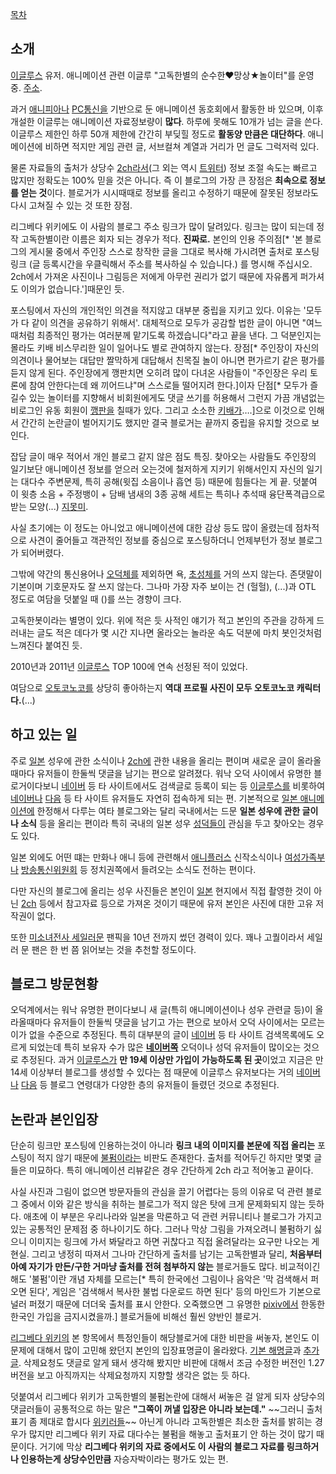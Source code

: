 [[목차]]
== 소개 ==
[[이글루스]]  유저. 애니메이션 관련 이글루 "고독한별의 순수한♥망상★놀이터"를 운영 중. [http://alonestar.egloos.com/ 주소].

과거 [[애니피아]]나 [[PC통신]]을 기반으로 둔 애니메이션 동호회에서 활동한 바 있으며, 이후 개설한 이글루는 애니메이션 자료정보량이 '''많다'''. 하루에 못해도 10개가 넘는 글을 쓴다. 이글루스 제한인 하루 50개 제한에 간간히 부딪힐 정도로 '''활동양 만큼은 대단하다'''. 애니메이션에 비하면 적지만 게임 관련 글, 서브컬쳐 계열과 거리가 먼 글도 그럭저럭 있다.

물론 자료들의 출처가 상당수 [[2ch]]라서(그 외는 역시 [[트위터]]) 정보 조절 속도는 빠르고 많지만 정확도는 100% 믿을 것은 아니다. 즉 이 블로그의 가장 큰 장점은 '''최속으로 정보를 얻는 것'''이다. 블로거가 시시때때로 정보를 올리고 수정하기 때문에 잘못된 정보라도 다시 고쳐질 수 있는 것 또한 장점.

리그베다 위키에도 이 사람의 블로그 주소 링크가 많이 달려있다. 링크는 많이 되는데 정작 고독한별이란 이름은 회자 되는 경우가 적다. '''진짜로.''' 본인의 인용 주의점[* '본 블로그의 게시물 중에서 주인장 스스로 창작한 글을 그대로 복사해 가시려면 출처로 포스팅 링크 (글 등록시간을 우클릭해서 주소를 복사하실 수 있습니다.) 를 명시해 주십시오. 2ch에서 가져온 사진이나 그림등은 저에게 아무런 권리가 없기 때문에 자유롭게 퍼가셔도 이의가 없습니다.']때문인 듯.

포스팅에서 자신의 개인적인 의견을 적지않고 대부분 중립을 지키고 있다. 이유는 '모두가 다 같이 의견을 공유하기 위해서'. 대체적으로 모두가 공감할 법한 글이 아니면 "여느 때처럼 최종적인 평가는 여러분께 맡기도록 하겠습니다"라고 끝을 낸다. 그 덕분인지는 몰라도 키배 비스무리한 일이 일어나도 별로 관여하지 않는다. 장점[* 주인장이 자신의 의견이나 물어보는 대답만 짤막하게 대답해서 친목질 놀이 아니면 편가르기 같은 평가를 듣지 않게 된다. 주인장에게 깽판치면 오히려 많이 다녀온 사람들이 "주인장은 우리 토론에 참여 안한다는데 왜 끼어드냐"며 스스로들 떨어지려 한다.]이자 단점[* 모두가 즐길수 있는 놀이터를 지향해서 비회원에게도 댓글 쓰기를 허용해서 그런지 가끔 개념없는 비로그인 유동 회원이 [[깽판]]을 칠때가 있다. 그리고 소소한 [[키배]]가….]으로 이것으로 인해서 간간히 논란글이 벌어지기도 했지만 결국 블로거는 끝까지 중립을 유지할 것으로 보인다.

잡담 글이 매우 적어서 개인 블로그 같지 않은 점도 특징. 찾아오는 사람들도 주인장의 일기보단 애니메이션 정보를 얻으러 오는것에 철저하게 지키기 위해서인지 자신의 일기는 대다수 주변문제, 특히 공해(윗집 소음이나 흡연 등) 때문에 힘들다는 게 끝. 덧붙여 이 윗층 소음 + 주정뱅이 + 담배 냄새의 3종 공해 세트는 특히나 추석때 융단폭격급으로 받는 모양(...) [[지못미]].

사실 초기에는 이 정도는 아니었고 애니메이션에 대한 감상 등도 많이 올렸는데 점차적으로 사견이 줄어들고 객관적인 정보를 중심으로 포스팅하더니 언제부턴가 정보 블로그가 되어버렸다.

그밖에 약간의 통신용어나 [[오덕체]]를 제외하면 욕, [[초성체]]를 거의 쓰지 않는다. 존댓말이 기본이며 기호문자도 잘 쓰지 않는다. 그나마 가장 자주 보이는 건 (헐헐), (...)과 OTL 정도로 여담을 덧붙일 때 ()를 쓰는 경향이 크다.

고독한봇이라는 별명이 있다. 위에 적은 듯 사적인 얘기가 적고 본인의 주관을 강하게 드러내는 글도 적은 데다가 몇 시간 지나면 올라오는 놀라운 속도 덕분에 마치 봇인것처럼 느껴진다 붙여진 듯. 

2010년과 2011년 [[이글루스]] TOP 100에 연속 선정된 적이 있었다. 

여담으로 [[오토코노코]]를 상당히 좋아하는지 '''역대 프로필 사진이 모두 오토코노코 캐릭터다.'''(...)

== 하고 있는 일 == 
주로 [[일본]] 성우에 관한 소식이나 [[2ch]]에 관한 내용을 올리는 편이며 새로운 글이 올라올 때마다 유저들이 한둘씩 댓글을 남기는 편으로 알려졌다. 워낙 오덕 사이에서 유명한 블로거이다보니 [[네이버]] 등 타 사이트에서도 검색글로 등록이 되는 등 [[이글루스]]를 비롯하여 [[네이버]]나 [[다음]] 등 타 사이트 유저들도 자연히 접속하게 되는 편. 기본적으로 [[일본 애니메이션]]에 한정해서 다루는 여타 블로그와는 달리 국내에서는 드문 '''일본 성우에 관한 글이나 소식''' 등을 올리는 편이라 특히 국내의 일본 성우 [[성덕]]들이 관심을 두고 찾아오는 경우도 있다.

일본 외에도 어떤 떄는 만화나 애니 등에 관련해서 [[애니플러스]] 신작소식이나 [[여성가족부]]나 [[방송통신위원회]] 등 정치권쪽에서 들려오는 소식도 전하는 편이다. 

다만 자신의 블로그에 올리는 성우 사진들은 본인이 [[일본]] 현지에서 직접 촬영한 것이 아닌 [[2ch]] 등에서 참고자료 등으로 가져온 것이기 때문에 유저 본인은 사진에 대한 고유 저작권이 없다. 

또한 [[미소녀전사 세일러문]] 팬픽을 10년 전까지 썼던 경력이 있다. 꽤나 고퀄이라서 세일러 문 팬은 한 번 쯤 읽어보는 것을 추천할 정도이다.

== 블로그 방문현황 == 
오덕계에서는 워낙 유명한 편이다보니 새 글(특히 애니메이션이나 성우 관련글 등)이 올라올때마다 유저들이 한둘씩 댓글을 남기고 가는 편으로 보아서 오덕 사이에서는 모르는 이가 없을 수준으로 추정된다. 특히 대부분의 글이 [[네이버]] 등 타 사이트 검색목록에도 오르게 되었는데 특히 보유자 수가 많은 '''[[네이버]]쪽''' 오덕이나 성덕 유저들이 많이오는 것으로 추정된다. 과거 [[이글루스]]가 '''만 19세 이상만 가입이 가능하도록 된 곳'''이었고 지금은 만 14세 이상부터 블로그를 생성할 수 있다는 점 때문에 이글루스 유저보다는 거의 [[네이버]]나 [[다음]] 등 블로그 연령대가 다양한 층의 유저들이 들렸던 것으로 추정된다.

== 논란과 본인입장 ==
단순히 링크만 포스팅에 인용하는것이 아니라 '''링크 내의 이미지를 본문에 직접 올리는'''  포스팅이 적지 않기 때문에  [[불펌]]이라는 비판도 존재한다. 출처를 적어두긴 하지만 몇몇 글들은 미묘하다. 특히 애니메이션 리뷰같은 경우 간단하게 2ch 라고 적어놓고 끝이다.

사실 사진과 그림이 없으면 방문자들의 관심을 끌기 어렵다는 등의 이유로 덕 관련 블로그 중에서 이와 같은 방식을 취하는 블로그가 적지 않은 탓에 크게 문제화되지 않는 듯하다. 애초에 이 부분은 우리나라와 일본을 막론하고 덕 관련 커뮤니티나 블로그가 가지고 있는 공통적인 문제점 중 하나이기도 하다. 그러나 막상 그림을 가져오려니 불펌하기 싫으니 이미지는 링크에 가서 봐달라고 하면 귀찮다고 직접 올려달라는 요구만 나오는 게 현실. 그리고 냉정히 따져서 그나마 간단하게 출처를 남기는 고독한별과 달리, '''처음부터 아예 자기가 만든/구한 거마냥 출처를 전혀 첨부하지 않는''' 블로거들도 많다. 비교적이긴 해도 '불펌'이란 개념 자체를 모르는[* 특히 한국에선 그림이나 음악은 '막 검색해서 퍼오면 된다', 게임은 '검색해서 복사한 불법 다운로드 하면 된다' 등의 마인드가 기본으로 널러 퍼졌기 때문에 더더욱 출처를 표시 안한다. 오죽했으면 그 유명한 [[pixiv]]에서 한동한 한국인 가입을 금지시켰을까.] 블로거들에 비해선 훨씬 양반인 블로거.

[[리그베다 위키]]의 본 항목에서 특정인들이 해당블로거에 대한 비판을 써놓자, 본인도 이 문제에 대해서 많이 고민해 왔던지 본인의 입장표명글이 올라왔다. [http://alonestar.egloos.com/4829028/ 기본 해명글]과 [http://alonestar.egloos.com/4829205 추가 글]. 삭제요청도 댓글로 알게 돼서 생각해 봤지만 비판에 대해서 조금 수정한 버전인 1.27버전을 보고 아직까지는 삭제요청까지 지향할 생각은 없는 듯 하다.

덧붙여서 리그베다 위키가 고독한별의 불펌논란에 대해서 써놓은 걸 알게 되자 상당수의 댓글러들이 공통적으로 하는 말은 '''"그쪽이 꺼낼 입장은 아니라 보는데."''' ~~그러니 출처표기 좀 제대로 합시다 [[위키러]]들~~ 아닌게 아니라 고독한별은 최소한 출처를 밝히는 경우가 많지만 리그베다 위키 자료 대다수는 불펌을 해놓고 출처표기 안 하는 것이 많기 때문이다. 거기에 막상 '''리그베다 위키의 자료 중에서도 이 사람의 블로그 자료를 링크하거나 인용하는게 상당수인만큼''' 자승자박이라는 평가도 있는 편.

